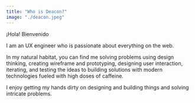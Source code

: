 ```yaml
---
title: "Who is Deacon?"
image: "./deacon.jpeg"
---
```



¡Hola! Bienvenido

I am an UX engineer who is passionate about everything on the web.

In my natural habitat, you can find me solving problems using design thinking, creating wireframe and prototyping, designing user interaction, iterating, and testing the ideas to building solutions with modern technologies fueled with high doses of caffeine.

I enjoy getting my hands dirty on designing and building things and solving intricate problems.
